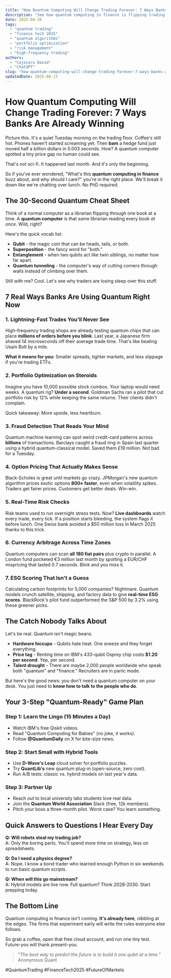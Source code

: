 ```yaml
---
title: "How Quantum Computing Will Change Trading Forever: 7 Ways Banks Are Already Winning"
description: "See how quantum computing in finance is flipping trading on its head. Real examples, simple steps, and the one skill you need to stay ahead."
date: 2025-04-26
tags:
  - "quantum trading"
  - "finance tech 2025"
  - "quantum algorithms"
  - "portfolio optimization"
  - "risk management"
  - "high-frequency trading"
authors:
  - "Cojocaru David"
  - "ChatGPT"
slug: "how-quantum-computing-will-change-trading-forever-7-ways-banks-are-already-winning"
updatedDate: 2025-08-13
---
```


# How Quantum Computing Will Change Trading Forever: 7 Ways Banks Are Already Winning

Picture this. It's a quiet Tuesday morning on the trading floor. Coffee's still hot. Phones haven't started screaming yet. Then **bam** a hedge fund just moved half a billion dollars in 0.003 seconds. How? A quantum computer spotted a tiny price gap no human could see.

That's not sci-fi. It happened last month. And it's only the beginning.

So if you've ever wondered, "What's this **quantum computing in finance** buzz about, and why should I care?" you're in the right place. We'll break it down like we're chatting over lunch. No PhD required.

## The 30-Second Quantum Cheat Sheet

Think of a normal computer as a librarian flipping through one book at a time. A **quantum computer** is that same librarian reading every book *at once*. Wild, right?

Here's the quick vocab list:

- **Qubit** - the magic coin that can be heads, tails, or both.  
- **Superposition** - the fancy word for "both."  
- **Entanglement** - when two qubits act like twin siblings, no matter how far apart.  
- **Quantum tunneling** - the computer's way of cutting corners through walls instead of climbing over them.

Still with me? Cool. Let's see why traders are losing sleep over this stuff.

## 7 Real Ways Banks Are Using Quantum Right Now

### 1. **Lightning-Fast Trades You'll Never See**

High-frequency trading shops are already testing quantum chips that can place **millions of orders before you blink**. Last year, a Japanese firm shaved 14 microseconds off their average trade time. That's like beating Usain Bolt by a mile.

**What it means for you:** Smaller spreads, tighter markets, and less slippage if you're trading ETFs.

### 2. **Portfolio Optimization on Steroids**

Imagine you have 10,000 possible stock combos. Your laptop would need weeks. A quantum rig? **Under a second**. Goldman Sachs ran a pilot that cut portfolio risk by 12% while keeping the same returns. Their clients didn't complain.

Quick takeaway: More upside, less heartburn.

### 3. **Fraud Detection That Reads Your Mind**

Quantum machine learning can spot weird credit-card patterns across **billions** of transactions. Barclays caught a fraud ring in Spain last quarter using a hybrid quantum-classical model. Saved them £19 million. Not bad for a Tuesday.

### 4. **Option Pricing That Actually Makes Sense**

Black-Scholes is great until markets go crazy. JPMorgan's new quantum algorithm prices exotic options **800× faster**, even when volatility spikes. Traders get fairer prices. Customers get better deals. Win-win.

### 5. **Real-Time Risk Checks**

Risk teams used to run overnight stress tests. Now? **Live dashboards** watch every trade, every tick. If a position starts bleeding, the system flags it before lunch. One Swiss bank avoided a $50 million loss in March 2025 thanks to this trick.

### 6. **Currency Arbitrage Across Time Zones**

Quantum computers can scan **all 180 fiat pairs** plus crypto in parallel. A London fund pocketed €3 million last month by spotting a EUR/CHF mispricing that lasted 0.7 seconds. Blink and you miss it.

### 7. **ESG Scoring That Isn't a Guess**

Calculating carbon footprints for 5,000 companies? Nightmare. Quantum models crunch satellite, shipping, and factory data to give **real-time ESG scores**. BlackRock's pilot fund outperformed the S&P 500 by 3.2% using these greener picks.

## The Catch Nobody Talks About

Let's be real. Quantum isn't magic beans.

- **Hardware hiccups** - Qubits hate heat. One sneeze and they forget everything.  
- **Price tag** - Renting time on IBM's 433-qubit Osprey chip costs **$1.20 per second**. Yep, per second.  
- **Talent drought** - There are maybe 2,000 people worldwide who speak both "quantum" and "finance." Recruiters are in panic mode.

But here's the good news: you don't need a quantum computer on your desk. You just need to **know how to talk to the people who do**.

## Your 3-Step "Quantum-Ready" Game Plan

### Step 1: Learn the Lingo (15 Minutes a Day)
- Watch IBM's free Qiskit videos.  
- Read "Quantum Computing for Babies" (no joke, it works).  
- Follow **@QuantumDaily** on X for bite-size news.

### Step 2: Start Small with Hybrid Tools
- Use **D-Wave's Leap** cloud solver for portfolio puzzles.  
- Try **QuantLib's** new quantum plug-in (open-source, zero cost).  
- Run A/B tests: classic vs. hybrid models on last year's data.

### Step 3: Partner Up
- Reach out to local university labs students love real data.  
- Join the **Quantum World Association** Slack (free, 12k members).  
- Pitch your boss a three-month pilot. Worst case? You learn something.

## Quick Answers to Questions I Hear Every Day

**Q: Will robots steal my trading job?**  
A: Only the boring parts. You'll spend more time on strategy, less on spreadsheets.

**Q: Do I need a physics degree?**  
A: Nope. I know a bond trader who learned enough Python in six weekends to run basic quantum scripts.

**Q: When will this go mainstream?**  
A: Hybrid models are live now. Full quantum? Think 2028-2030. Start prepping today.

## The Bottom Line

Quantum computing in finance isn't coming. **It's already here**, nibbling at the edges. The firms that experiment early will write the rules everyone else follows.

So grab a coffee, open that free cloud account, and run one tiny test. Future-you will thank present-you.

> _"The best way to predict the future is to build it one qubit at a time."_   Anonymous Quant

#QuantumTrading #FinanceTech2025 #FutureOfMarkets